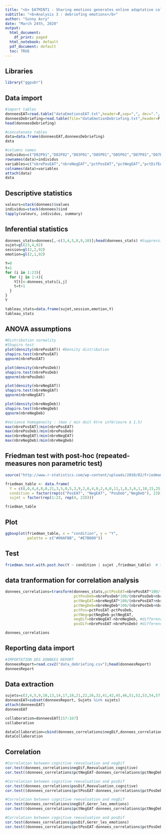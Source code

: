```yaml
---
title: "<b> EATMINT1 - Sharing emotions generates online adaptative collaborative acts<br></b>"
subtitle: "<b>Analysis 3 : debriefing emotions</b>"
author: "Sunny Avry"
date: "March 24th, 2020"
output:
  html_document:
    df_print: paged
  html_notebook: default
  pdf_document: default
  toc: TRUE
---
```


<style type="text/css">

h1.title {
  font-size: 30px;
}
</style>

## Libraries
```r
library("ggpubr")
```


## Data import
```r
#import tables
donneesEAT=read.table("dataEmotionsEAT.txt",header=F,sep=",", dec=".", fill=T, blank.lines.skip=F);head(donneesEAT)
donneesDebriefing=read.table(file="dataEmotionDebriefing.txt",header=F,sep=",",dec=".",fill=T,blank.lines.skip=F)
head(donneesDebriefing)

#concatenate tables
data=data.frame(donneesEAT,donneesDebriefing)
data

#columns names
individus=c("D02P01","D02P02","D03P01","D05P01","D05P02","D07P01","D07P02","D09P01","D09P02","D11P01","D11P02","D13P02","D16P02","D21P01","D21P02","D23P01","D23P02","D26P01","D26P02","D27P01","D27P02","D29P01","D29P02")
rownames(data)=individus
variables=c("nbrePosEAT","nbreNegEAT","pctPosEAT","pctNegEAT","pctDifEAT","nbrePosDeb","nbreNegDeb","pctPosDeb","pctNegDeb","pctDifDeb")
colnames(data)=variables
attach(data)
data

```
## Descriptive statistics
```r
valeurs=stack(donnees)$values
individus=stack(donnees)$ind
tapply(valeurs, individus, summary)

```

## Inferential statistics
```r
donnees_stats=donnees[,-c(3,4,5,8,9,10)];head(donnees_stats) #Suppression des colonnes pourcentages
sujet=gl(23,4,92)
session=gl(2,2,92)
emotion=gl(2,1,92)

Y=0
t=1
for (i in 1:23){
  for (j in 1:4){
    Y[t]<-donnees_stats[i,j]
    t=t+1
  }
}
Y

tableau_stats=data.frame(sujet,session,emotion,Y)
tableau_stats
```

## ANOVA assumptions
```r
#Distribution normality
#Shapiro test
plot(density(nbrePosEAT)) #Density distribution
shapiro.test(nbrePosEAT) 
qqnorm(nbrePosEAT)

plot(density(nbrePosDeb))
shapiro.test(nbrePosDeb) 
qqnorm(nbrePosDeb)

plot(density(nbreNegEAT))
shapiro.test(nbreNegEAT) 
qqnorm(nbreNegEAT)

plot(density(nbreNegDeb))
shapiro.test(nbreNegDeb) 
qqnorm(nbreNegDeb)

#Variance homogeneity : (max / min doit être inférieure à 1.5) 
max(nbrePosEAT)/min(nbrePosEAT)
max(nbrePosDeb)/min(nbrePosDeb) 
max(nbreNegEAT)/min(nbreNegEAT) 
max(nbreNegDeb)/min(nbreNegDeb) 
```


## Friedman test with post-hoc (repeated-measures non parametric test)
```r
source("http://www.r-statistics.com/wp-content/uploads/2010/02/Friedman-Test-with-Post-Hoc.r.txt")  # loading the friedman.test.with.post.hoc function from the internet

friedman_table <- data.frame(
  Y = c(8,0,4,4,8,0,21,3,5,0,5,3,9,2,6,4,8,2,4,0,11,1,8,3,6,1,10,15,25,4,10,7,16,0,11,3,23,7,11,1,8,3,5,2,16,8,22,6,10,0,14,7,12,1,11,2,15,4,12,8,7,1,13,3,6,0,35,9,16,0,21,12,17,4,9,5,8,0,30,5,12,2,6,3,16,6,8,6,18,2,10,3),
  condition = factor(rep(c("PosEAT", "NegEAT", "PosDeb","NegDeb"), 23)),
  sujet = factor(rep(1:23, rep(4, 23))))

friedman_table
```

## Plot
```r
ggboxplot(friedman_table, x = "condition", y = "Y",
          palette = c("#00AFBB", "#E7B800"))


```
## Test

```r
friedman.test.with.post.hoc(Y ~ condition | sujet ,friedman_table)  # the same with our function. With post hoc, and cool plots
```

## data tranformation for correlation analysis
```r
donnees_correlations=transform(donnees_stats,pctPosEAT=nbrePosEAT*100/(nbrePosEAT+nbreNegEAT),
                               pctPosDeb=nbrePosDeb*100/(nbrePosDeb+nbreNegDeb),
                               pctNegEAT=nbreNegEAT*100/(nbrePosEAT+nbreNegEAT),
                               pctNegDeb=nbreNegDeb*100/(nbrePosDeb+nbreNegDeb),
                               pctPos=pctPosEAT-pctPosDeb,
                               pctNeg=pctNegDeb-pctNegEAT,
                               negDif=nbreNegEAT-nbreNegDeb, #difference between negative expressed and negative felt
                               posDif=nbrePosEAT-nbrePosDeb) #difference between positive expressed and postive felt

donnees_correlations
```

## Reporting data import
```r
#IMPORTATION DES DONNEES REPORT
donneesReport=read.csv2("data_debriefing.csv");head(donneesReport)
donneesReport
```

## Data extraction
```r
sujets=c(3,4,5,9,10,13,14,17,18,21,22,26,32,41,42,45,46,51,52,53,54,57,58)
donneesEAT=subset(donneesReport, Sujets %in% sujets)
attach(donneesEAT)
donneesEAT

collaboration=donneesEAT[157:167]
collaboration

dataCollaboration=cbind(donnees_correlations$negDif,donnees_correlations$posDif,collaboration)
dataCollaboration
```


## Correlation
```r
#Correlation between cognitive reevaluation and negDif
cor.test(donnees_correlations$negDif,Reevaluation_cognitive)
cor.test((donnees_correlations$pctNegEAT-donnees_correlations$pctNegDeb),Reevaluation_cognitive)
```


```r
#Correlation between cognitive reevaluation and posDif
cor.test(donnees_correlations$posDif,Reevaluation_cognitive)
cor.test((donnees_correlations$pctPosEAT-donnees_correlations$pctPosDeb),Reevaluation_cognitive)
```

```r
#Correlation between cognitive reevaluation and negDif
cor.test(donnees_correlations$negDif,Gerer_les_emotions)
cor.test((donnees_correlations$pctNegEAT-donnees_correlations$pctNegDeb),Gerer_les_emotions)
```
```r
#Correlation between cognitive reevaluation and posDif
cor.test(donnees_correlations$posDif,Gerer_les_emotions)
cor.test((donnees_correlations$pctPosEAT-donnees_correlations$pctPosDeb),Gerer_les_emotions)
```
